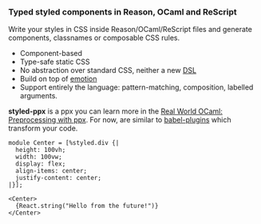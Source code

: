 ### Typed styled components in Reason, OCaml and ReScript

Write your styles in CSS inside Reason/OCaml/ReScript files and generate components, classnames or composable CSS rules.

- Component-based
- Type-safe static CSS
- No abstraction over standard CSS, neither a new [DSL](https://en.wikipedia.org/wiki/Domain-specific_language)
- Build on top of [emotion](https://emotion.sh)
- Support entirely the language: pattern-matching, composition, labelled arguments.

**styled-ppx** is a ppx you can learn more in the [Real World OCaml: Preprocessing with ppx](https://dev.realworldocaml.org/ppx.html). For now, are similar to [babel-plugins](https://babeljs.io/docs/en/plugins/) which transform your code.

```reason
module Center = [%styled.div {|
  height: 100vh;
  width: 100vw;
  display: flex;
  align-items: center;
  justify-content: center;
|}];

<Center>
  {React.string("Hello from the future!")}
</Center>
```
